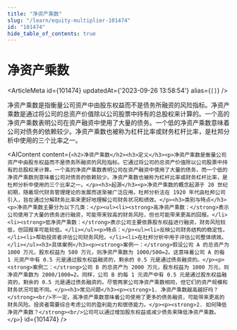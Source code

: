 ```yaml
---
title: "净资产乘数"
slug: "/learn/equity-multiplier-101474"
id: "101474"
hide_table_of_contents: true
---
```



# 净资产乘数

<ArticleMeta id={101474} updatedAt={'2023-09-26 13:58:54'} alias={`[]`} />
<div className='border-solid border-b border-t-0 my-4 border-[var(--ifm-color-gray-300)]' />

净资产乘数是指衡量公司资产中由股东权益而不是债务所融资的风险指标。净资产乘数是通过将公司的总资产价值除以公司股票中持有的总股权来计算的。一个高的净资产乘数表明公司在资产融资中使用了大量的债务。一个低的净资产乘数意味着公司对债务的依赖较少。净资产乘数也被称为杠杆比率或财务杠杆比率，是杜邦分析中使用的三个比率之一。

<AIContent content={`<h2>净资产乘数</h2><h3>定义</h3><p>净资产乘数是衡量公司资产中由股东权益而不是债务所融资的风险指标。它通过将公司的总资产价值除以公司股票中持有的总股权来计算。一个高的净资产乘数表明公司在资产融资中使用了大量的债务，而一个低的净资产乘数则意味着公司对债务的依赖较少。净资产乘数也被称为杠杆比率或财务杠杆比率，是杜邦分析中使用的三个比率之一。</p><h3>起源</h3><p>净资产乘数的概念起源于 20 世纪初期，随着现代财务管理理论的发展而逐渐被广泛应用。杜邦分析法在 1920 年代由杜邦公司引入，旨在通过分解财务比率来更好地理解公司财务状况和绩效。</p><h3>类别与特点</h3><p>净资产乘数主要分为以下几类：</p><ul><li><strong>高净资产乘数：</strong>表示公司使用了大量的债务进行融资，可能带来较高的财务风险，但也可能带来更高的回报。</li><li><strong>低净资产乘数：</strong>表示公司主要依靠股东权益进行融资，财务风险较低，但回报率可能较低。</li></ul><p>特点：</p><ul><li>反映公司财务结构的稳定性。</li><li>帮助投资者评估公司财务风险。</li><li>在杜邦分析中用于评估公司整体绩效。</li></ul><h3>具体案例</h3><p><strong>案例一：</strong>假设公司 A 的总资产为 1000 万元，股东权益为 500 万元，则净资产乘数为 1000/500=2。这意味着公司 A 的每 1 元资产中有 0.5 元是通过股东权益融资的，剩余的 0.5 元是通过债务融资的。</p><p><strong>案例二：</strong>公司 B 的总资产为 2000 万元，股东权益为 1000 万元，则净资产乘数为 2000/1000=2。同样，公司 B 的每 1 元资产中有 0.5 元是通过股东权益融资的，剩余的 0.5 元是通过债务融资的。尽管两家公司净资产乘数相同，但它们的资产规模和财务状况可能不同。</p><h3>常见问题</h3><p><strong>1. 净资产乘数越高越好吗？</strong><br/>不一定。高净资产乘数意味着公司使用了更多的债务融资，可能带来更高的财务风险。投资者需要综合考虑公司的盈利能力和偿债能力。</p><p><strong>2. 如何降低净资产乘数？</strong><br/>公司可以通过增加股东权益或减少债务来降低净资产乘数。</p>`} id={101474} />
